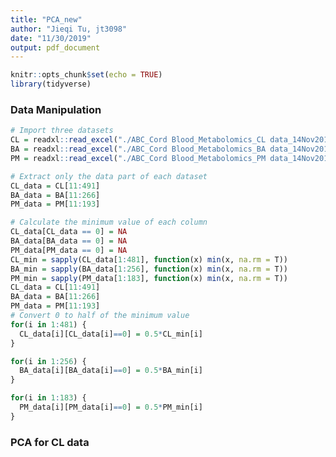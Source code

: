 ```yaml
---
title: "PCA_new"
author: "Jieqi Tu, jt3098"
date: "11/30/2019"
output: pdf_document
---
```


```r
knitr::opts_chunk$set(echo = TRUE)
library(tidyverse)
```

### Data Manipulation

```r
# Import three datasets
CL = readxl::read_excel("./ABC_Cord Blood_Metabolomics_CL data_14Nov2019.xlsx") %>% janitor::clean_names()
BA = readxl::read_excel("./ABC_Cord Blood_Metabolomics_BA data_14Nov2019.xlsx") %>% janitor::clean_names()
PM = readxl::read_excel("./ABC_Cord Blood_Metabolomics_PM data_14Nov2019.xlsx") %>% janitor::clean_names()

# Extract only the data part of each dataset
CL_data = CL[11:491]
BA_data = BA[11:266]
PM_data = PM[11:193]
```

```r
# Calculate the minimum value of each column
CL_data[CL_data == 0] = NA
BA_data[BA_data == 0] = NA
PM_data[PM_data == 0] = NA
CL_min = sapply(CL_data[1:481], function(x) min(x, na.rm = T))
BA_min = sapply(BA_data[1:256], function(x) min(x, na.rm = T))
PM_min = sapply(PM_data[1:183], function(x) min(x, na.rm = T))
CL_data = CL[11:491]
BA_data = BA[11:266]
PM_data = PM[11:193]
# Convert 0 to half of the minimum value
for(i in 1:481) {
  CL_data[i][CL_data[i]==0] = 0.5*CL_min[i]
}

for(i in 1:256) {
  BA_data[i][BA_data[i]==0] = 0.5*BA_min[i]
}

for(i in 1:183) {
  PM_data[i][PM_data[i]==0] = 0.5*PM_min[i]
}
```

### PCA for CL data
```r

```

